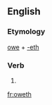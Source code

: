 ==English==

===Etymology===
[[owe]] + [[-eth]]

===Verb===
{{head|en|verb form}}

# {{en-archaic third-person singular of|owe}}

[[fr:oweth]]